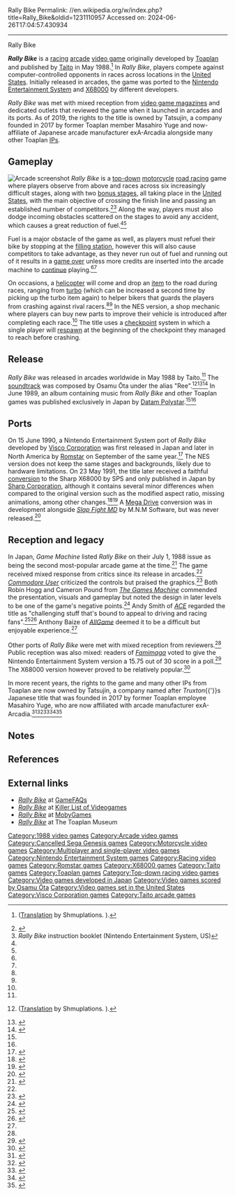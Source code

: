 Rally Bike
Permalink: //en.wikipedia.org/w/index.php?title=Rally_Bike&oldid=1231110957
Accessed on: 2024-06-26T17:04:57.430934



------
Rally Bike
{{Short description|1988 video game}}
{{Use dmy dates|date=October 2019}}
{{Infobox video game
|title     = Rally Bike
|image     = Rally Bike arcade flyer.jpg
|caption   = Arcade flyer
|developer = [[Toaplan]]<br>[[Visco Corporation]] (NES)<br>SPS (X68000)
|publisher = [[Taito]]<br>'''NES'''{{vgrelease|JP|Visco Corporation|NA|[[Romstar]]}} [[Sharp Corporation]] (X68000)|composer  = Osamu Ōta
|platforms = [[Arcade video game|Arcade]], [[Nintendo Entertainment System]], [[X68000]]
|released  = '''Arcade'''{{vgrelease|WW|May 1988<ref name="ATVGL:JaO1971-2005">{{cite book|last=Akagi|first=Masumi|url=https://archive.org/stream/ArcadeGameList1971-2005#page/n44/mode/1up|title=タイトー (Taito); 東亜プラン (Toa Plan); Taito America; R|work=アーケードTVゲームリスト 国内•海外編 (1971-2005)|edition=1st|publisher=[[:ja:アミューズメント通信社|Amusement News Agency]]|date=13 October 2006|pages=43, 50, 137, 162|isbn=978-4990251215|language=ja}}</ref>}} '''NES'''{{vgrelease|JP|15 June 1990|NA|September 1990}} '''X68000'''{{vgrelease|JP|23 May 1991}}
|genre     = [[Racing video game|Racing]]
|modes     = [[Single-player video game|Single-player]], [[Multiplayer video game|multiplayer]]
}}

'''''Rally Bike'''''{{efn|Also known as {{nihongo|'''''Dash Rascal'''''|ダッシュ野郎|''Dash Yarō''||lead=yes}} in Japan.}} is a [[Racing video game|racing]] [[Arcade game|arcade]] [[video game]] originally developed by [[Toaplan]] and published by [[Taito]] in May 1988.<ref name="G49">{{cite magazine|url=https://archive.org/stream/gamest0049#page/51/mode/2up|title=東亜プラン|magazine=[[Gamest]]|issue=49|publisher=[[Shinseisha]]|date=September 1990|lang=ja}} ([http://shmuplations.com/toaplan-gamest/ Translation] by Shmuplations. {{Webarchive|url=https://web.archive.org/web/20191107033548/http://shmuplations.com/toaplan-gamest/|date=2019-11-07}}).</ref> In ''Rally Bike'', players compete against computer-controlled opponents in races across locations in the [[United States]]. Initially released in arcades, the game was ported to the [[Nintendo Entertainment System]] and [[X68000]] by different developers.

''Rally Bike'' was met with mixed reception from [[video game magazines]] and dedicated outlets that reviewed the game when it launched in arcades and its ports. As of 2019, the rights to the title is owned by Tatsujin, a company founded in 2017 by former Toaplan member Masahiro Yuge and now-affiliate of Japanese arcade manufacturer exA-Arcadia alongside many other Toaplan [[Intellectual property|IP]]s.

== Gameplay ==
[[File:ARC Rally Bike (Dash Yarō).png|thumb|left|Arcade screenshot]]
''Rally Bike'' is a [[Video game graphics#Top-down perspective|top-down]] [[motorcycle]] [[road racing]] game where players observe from above and races across six increasingly difficult stages, along with two [[bonus stage]]s, all taking place in the [[United States]], with the main objective of crossing the finish line and passing an established number of competitors.<ref name="RBDYss">{{cite web|url=http://shootingstar.game.coocan.jp/dashyaro.html|title=ダッシュ野郎|publisher=Shooting Star|access-date=2019-10-29|language=ja}}</ref><ref name="RBDYNESmanual">''Rally Bike'' instruction booklet (Nintendo Entertainment System, US)</ref> Along the way, players must also dodge incoming obstacles scattered on the stages to avoid any accident, which causes a great reduction of fuel.<ref name="RBDYss"/><ref name="RBDYNESmanual"/>

Fuel is a major obstacle of the game as well, as players must refuel their bike by stopping at the [[filling station]], however this will also cause competitors to take advantage, as they never run out of fuel and running out of it results in a [[game over]] unless more credits are inserted into the arcade machine to [[Glossary of video game terms#Continue|continue]] playing.<ref name="RBDYss"/><ref name="RBDYNESmanual"/>

On occasions, a [[helicopter]] will come and drop an [[Item (gaming)|item]] to the road during races, ranging from [[turbo]] (which can be increased a second time by picking up the turbo item again) to helper bikers that guards the players from crashing against rival racers.<ref name="RBDYss"/><ref name="RBDYNESmanual"/> In the NES version, a shop mechanic where players can buy new parts to improve their vehicle is introduced after completing each race.<ref name="RBDYNESmanual"/> The title uses a [[Saved game#Checkpoints|checkpoint]] system in which a single player will [[Spawning (gaming)|respawn]] at the beginning of the checkpoint they managed to reach before crashing.

== Release ==
''Rally Bike'' was released in arcades worldwide in May 1988 by Taito.<ref name="ATVGL:JaO1971-2005"/> The [[Soundtrack#Video game soundtracks|soundtrack]] was composed by Osamu Ōta under the alias "Ree".<ref name="PSGv10">{{cite magazine|last=Abeto|first=Kobatsu|title=東亜プランインタビュー|magazine=PSG|volume=10|publisher=F.S.G Club|date=September 1989|lang=ja}} ([http://shmuplations.com/toaplan-psg/ Translation] by Shmuplations. {{Webarchive|url=https://web.archive.org/web/20170531193430/http://shmuplations.com/toaplan-psg/|date=2017-05-31}}).</ref><ref name="RBdyvgmdb">{{cite web|url=https://vgmdb.net/album/5540|title=H24X-10005 &#124; TATSUJIN ~TOA PLAN GAME MUSIC SCENE ONE~|work=vgmdb.net|publisher=VGMdb|access-date=2019-10-29|archive-url=https://web.archive.org/web/20190508223350/https://vgmdb.net/album/5540|archive-date=8 May 2019|url-status=live}}</ref><ref name="vgmoRBdy">{{cite web|last=Kotowski|first=Don|url=http://www.vgmonline.net/truxton/|title=Truxton -Toaplan Game Music Scene-|website=vgmonline.net|publisher=Video Game Music Online|date=1 August 2012|access-date=2019-10-28}}</ref> In June 1989, an album containing music from ''Rally Bike'' and other Toaplan games was published exclusively in Japan by [[Datam Polystar]].<ref name="RBdyvgmdb"/><ref name="vgmoRBdy"/>

== Ports ==
On 15 June 1990, a Nintendo Entertainment System port of ''Rally Bike'' developed by [[Visco Corporation]] was first released in Japan and later in North America by [[Romstar]] on September of the same year.<ref name="GDRfc">{{cite web|url=http://tk-nz.game.coocan.jp/gamedatabase/software/DB_NTC1_FC1990.html|title=FAMICOM Soft > 1990|publisher=GAME Data Room|accessdate=2019-10-29|language=ja|archive-url=https://web.archive.org/web/20180827210607/http://tk-nz.game.coocan.jp/gamedatabase/software/DB_NTC1_FC1990.html|archive-date=27 August 2018|url-status=live}}</ref> The NES version does not keep the same stages and backgrounds, likely due to hardware limitations. On 23 May 1991, the title later received a faithful [[Video game conversion|conversion]] to the Sharp X68000 by SPS and only published in Japan by [[Sharp Corporation]], although it contains several minor differences when compared to the original version such as the modified aspect ratio, missing animations, among other changes.<ref name="Oh!X110">{{cite magazine|url=https://archive.org/stream/OhX1990-1995/Oh%21X_1991-06#page/n29/mode/1up|title=The Softouch - Software Information: ダッシュ野郎|magazine=[[:ja:Oh!X|Oh!X]]|issue=110|publisher=[[SB Creative|SoftBank Creative]]|date=June 1991|page=28|lang=ja}}</ref><ref name="VGSx68k">{{cite web|last=Matsubara|first=Keigo|url=http://vgsearch.info/list/x68_all2.htm|title=X680x0ソフトリスト963タイトル|publisher=Video Game Search|date=2019|access-date=2019-10-29|language=ja|archive-url=https://web.archive.org/web/20170415093707/http://vgsearch.info/list/x68_all2.htm|archive-date=15 April 2017|url-status=live}}</ref> A [[Sega Genesis|Mega Drive]] conversion was in development alongside ''[[Slap Fight MD]]'' by M.N.M Software, but was never released.<ref>{{cite web|url=https://note.com/beep21/n/ncd94d6b47320|title=「スラップファイト3671」開発日誌 Beep21出張版 #0|work=Beep21|publisher=note|date=January 28, 2022|access-date=2022-01-29|language=ja|archive-url=https://web.archive.org/web/20220129135650/https://note.com/beep21/n/ncd94d6b47320|archive-date=2022-01-29|url-status=live}}</ref>

== Reception and legacy ==
{{Video game reviews
|Allgame   = (Arcade) {{Rating|4|5}}<ref name="AGACrbdy">{{cite web|last=Baize|first=Anthony|url=http://www.allgame.com/game.php?id=10864&tab=review|title=Rally Bike (Arcade) - Review|work=[[AllGame]]|publisher=[[All Media Network]]|date=1998|access-date=2019-10-29|archive-url=https://web.archive.org/web/20141116110456/http://www.allgame.com/game.php?id=10864&tab=review|archive-date=2014-11-16|url-status=live}}</ref>
|Fam       = (NES) 20 / 40<ref name="WFTNESrbdy">{{cite magazine|url=https://archive.org/stream/bi-weekly-famitsu-no.-103-june-22nd-1990/Bi-Weekly%20Famitsu%20-%20No.%20103%20June%2022nd%201990%20%28Compressed%29#page/n16/mode/1up|title=NEW GAMES CROSS REVIEW: ダッシュ野郎 (ファミコン)|magazine=[[Famitsu]]|issue=103|publisher=[[ASCII Corporation|ASCII]]|date=June 22, 1990|page=17|lang=ja}}</ref>
|rev2      = ''[[:ja:Oh!X|Oh!X]]''
|rev2Score = (X68000) {{Rating|7|10}}<ref name="Oh!Xx68krbdy">{{cite magazine|last=Zenji|first=Nishikawa|url=https://archive.org/stream/OhX1990-1995/Oh%21X_1991-08#page/n38/mode/1up|title=The Softouch - Game Review - ダッシュ野郎|magazine=[[:ja:Oh!X|Oh!X]]|issue=112|publisher=[[SB Creative|SoftBank Creative]]|date=August 1991|page=37|lang=ja}}</ref>
|rev3      = ''[[:de:Power Play (Zeitschrift)|Power Play]]''
|rev3Score = (Arcade) 66%<ref name="PPACrbdy">{{cite magazine|last=Lenhardt|first=Heinrich|url=https://www.kultboy.com/index.php?site=t&id=7798|title=Automatenspiele - Rally Bike|magazine=[[:de:Power Play (Zeitschrift)|Power Play]]|issue=13|publisher=Future Verlag|date=April 1989|page=67|lang=de}}</ref>
|rev4      = ''[[:ja:テクノポリス (雑誌)|Technopolis]]''
|rev4Score = (X68000) {{Rating|3|7}}<ref name="TechX68Krbdy">{{cite magazine|url=https://archive.org/stream/technopolis-1991-07/01_journal_1991-07#page/n24/mode/1up|title=Gaming World - ダッシュ野郎|magazine=[[:ja:テクノポリス (雑誌)|Technopolis]]|volume=10|issue=107|publisher=[[Tokuma Shoten]]|date=July 1991|page=25|lang=ja}}</ref>
}}

In Japan, ''Game Machine'' listed ''Rally Bike'' on their July 1, 1988 issue as being the second most-popular arcade game at the time.<ref>{{cite magazine|title=Game Machine's Best Hit Games 25 - テーブル型TVゲーム機 (Table Videos)|magazine=[[:ja:ゲームマシン|Game Machine]]|issue=335|publisher=[[:ja:アミューズメント通信社|Amusement Press, Inc.]]|date=1 July 1988|page=21|lang=ja}}</ref> The game received mixed response from critics since its release in arcades.<ref name="PPACrbdy"/> ''[[Commodore User]]'' criticized the controls but praised the graphics.<ref name="CUserACrbdy">{{cite magazine|url=https://archive.org/stream/commodore-user-magazine-59#page/n97/mode/1up|title=Arcade: Rally Bike - Taito (2 x 10p)|magazine=[[Commodore User]]|issue=59|publisher=[[EMAP]]|date=August 1988|page=98}}</ref> Both Robin Hogg and Cameron Pound from ''[[The Games Machine]]'' commended the presentation, visuals and gameplay but noted the design in later levels to be one of the game's negative points.<ref name="TGMACrbdy">{{cite magazine|last1=Hogg|first1=Robin|last2=Pound|first2=Cameron|url=https://archive.org/stream/the-games-machine-09#page/n80/mode/1up|title=Confrontation: Coin-Op - Rally Bike|magazine=[[The Games Machine]]|issue=9|publisher=[[Newsfield|Newsfield Publications]]|date=August 1988|page=81}}</ref> Andy Smith of ''[[ACE (magazine)|ACE]]'' regarded the title as "challenging stuff that's bound to appeal to driving and racing fans".<ref name="ACEACrbdy1">{{cite magazine|last=Smith|first=Andy|url=https://archive.org/stream/ACEIssue12Sep88#page/n26/mode/1up|title=Arcades: Trike Force! - Extended Play... -- Rally Bike|magazine=[[ACE (magazine)|ACE]]|issue=12|publisher=[[Ascential|EMAP]]|date=September 1988|page=27}}</ref><ref name="ACEACrbdy2">{{cite magazine|last=Smith|first=Andy|url=https://archive.org/stream/ACEIssue21Jun89#page/n22/mode/1up|title=Arcade Ace: Extended Play... - Rally Bike|magazine=[[ACE (magazine)|ACE]]|issue=21|publisher=[[Ascential|EMAP]]|date=June 1989|page=23}}</ref> Anthony Baize of ''[[AllGame]]'' deemed it to be a difficult but enjoyable experience.<ref name="AGACrbdy"/>

Other ports of ''Rally Bike'' were met with mixed reception from reviewers.<ref name="WFTNESrbdy"/> Public reception was also mixed: readers of ''[[Tokuma Shoten#Magazines|Famimaga]]'' voted to give the Nintendo Entertainment System version a 15.75 out of 30 score in a poll.<ref name="FCMNESrbdy">{{cite magazine|title=Famicom ROM Cassette All Catalog '91 全787本 5月10日号特別付録 - ダッシュ野郎|magazine=[[Tokuma Shoten#Magazines|Famimaga]]|volume=7|issue=9|publisher=[[Tokuma Shoten]]|date=10 May 1991|page=276|lang=ja}}</ref> The X68000 version however proved to be relatively popular.<ref>{{cite magazine|url=https://archive.org/stream/OhX1990-1995/Oh%21X_1991-09#page/n30/mode/1up|title=The Softouch - Software Information: なんとフアランクスがあのパロに!|magazine=[[:ja:Oh!X|Oh!X]]|issue=113|publisher=[[SB Creative|SoftBank Creative]]|date=September 1991|page=29|lang=ja}}</ref>

In more recent years, the rights to the game and many other IPs from Toaplan are now owned by Tatsujin, a company named after ''Truxton''{{'}}s Japanese title that was founded in 2017 by former Toaplan employee Masahiro Yuge, who are now affiliated with arcade manufacturer exA-Arcadia.<ref>{{cite web|url=http://tatsujin.tokyo/custom.html|title=ライセンス事業|publisher=TATSUJIN Co., Ltd.|date=2019|access-date=2019-10-29|language=ja|archive-url=https://web.archive.org/web/20181225203847/http://tatsujin.tokyo/custom.html|archive-date=2018-12-25|url-status=live}}</ref><ref>{{cite web|last=Bravo|first=Roberto|url=https://www.gamercafe.cl/2018/09/12/nueva-compania-tatsujin-asegura-tener-gran-parte-de-las-ips-de-la-extinta-toaplan/|title=Nueva compañía "Tatsujin" asegura tener gran parte de las IPs de la extinta Toaplan|publisher=Gamercafe|date=12 September 2018|access-date=2019-10-29|language=es|archive-url=https://web.archive.org/web/20191021030437/https://www.gamercafe.cl/2018/09/12/nueva-compania-tatsujin-asegura-tener-gran-parte-de-las-ips-de-la-extinta-toaplan/|archive-date=2019-10-21|url-status=live}}</ref><ref>{{cite web|url=https://exa.ac/en/editors/tatsujin/|title=Tatsujin|publisher=exA-Arcadia|date=2019|access-date=2019-10-29|archive-url=https://web.archive.org/web/20191021030706/https://exa.ac/en/editors/tatsujin/?v=a99877f71bd9|archive-date=2019-10-21|url-status=live}}</ref><ref>{{cite web|last=Bravo|first=Roberto|url=https://www.gamercafe.cl/2019/01/25/tatsujin-los-duenos-de-toaplan-anuncian-que-estan-trabajando-para-exa-arcadia/|title=Tatsujin, los dueños de Toaplan, anuncian que están trabajando para exA-Arcadia|publisher=Gamercafe|date=25 January 2019|access-date=2019-10-29|language=es|archive-url=https://web.archive.org/web/20191021031057/https://www.gamercafe.cl/2019/01/25/tatsujin-los-duenos-de-toaplan-anuncian-que-estan-trabajando-para-exa-arcadia/|archive-date=2019-10-21|url-status=live}}</ref><ref>{{cite web|url=https://www.4gamer.net/games/408/G040821/20190125146/|title=［JAEPO2019］TATSUJINやナツメアタリの参入が発表されたexA-Arcadia。出展コーナーの模様を紹介|work=[[4Gamer.net]]|publisher=Aetas Inc.|date=26 January 2019|access-date=2019-10-29|language=ja|archive-url=https://web.archive.org/web/20191021031252/https://www.4gamer.net/games/408/G040821/20190125146/|archive-date=2019-10-21|url-status=live}}</ref>

== Notes ==
{{notelist}}

== References ==
{{reflist}}

== External links ==
* [https://gamefaqs.gamespot.com/arcade/584114-rally-bike ''Rally Bike''] at [[GameFAQs]]
* [https://www.arcade-museum.com/game_detail.php?game_id=9258 ''Rally Bike''] at [[Killer List of Videogames]]
* [https://www.mobygames.com/game/rally-bike ''Rally Bike''] at [[MobyGames]]
* [http://privat.bahnhof.se/wb831590/toaplansite/allyourbase/rallybike/index.html ''Rally Bike''] at The Toaplan Museum

{{Toaplan}}
{{Portal bar|1980s|Japan|Video games}}

{{DEFAULTSORT:Rally Bike}}
[[Category:1988 video games]]
[[Category:Arcade video games]]
[[Category:Cancelled Sega Genesis games]]
[[Category:Motorcycle video games]]
[[Category:Multiplayer and single-player video games]]
[[Category:Nintendo Entertainment System games]]
[[Category:Racing video games]]
[[Category:Romstar games]]
[[Category:X68000 games]]
[[Category:Taito games]]
[[Category:Toaplan games]]
[[Category:Top-down racing video games]]
[[Category:Video games developed in Japan]]
[[Category:Video games scored by Osamu Ōta]]
[[Category:Video games set in the United States]]
[[Category:Visco Corporation games]]
[[Category:Taito arcade games]]
